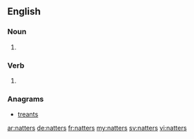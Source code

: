 ==English==

===Noun===
{{head|en|plural}}

# {{plural of|natter|lang=en}}

===Verb===
{{head|en}}

# {{en-third-person singular of|natter}}

===Anagrams===
* [[treants#English|treants]]

[[ar:natters]]
[[de:natters]]
[[fr:natters]]
[[my:natters]]
[[sv:natters]]
[[vi:natters]]
